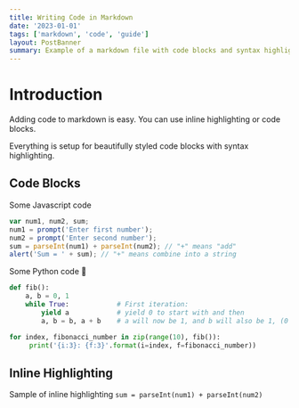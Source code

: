 ```yaml
---
title: Writing Code in Markdown
date: '2023-01-01'
tags: ['markdown', 'code', 'guide']
layout: PostBanner
summary: Example of a markdown file with code blocks and syntax highlighting
---
```


# Introduction

Adding code to markdown is easy. You can use inline highlighting or code blocks.

Everything is setup for beautifully styled code blocks with syntax highlighting.

## Code Blocks

Some Javascript code

```javascript
var num1, num2, sum;
num1 = prompt('Enter first number');
num2 = prompt('Enter second number');
sum = parseInt(num1) + parseInt(num2); // "+" means "add"
alert('Sum = ' + sum); // "+" means combine into a string
```

Some Python code 🐍

```python
def fib():
    a, b = 0, 1
    while True:            # First iteration:
        yield a            # yield 0 to start with and then
        a, b = b, a + b    # a will now be 1, and b will also be 1, (0 + 1)

for index, fibonacci_number in zip(range(10), fib()):
     print('{i:3}: {f:3}'.format(i=index, f=fibonacci_number))
```

## Inline Highlighting

Sample of inline highlighting `sum = parseInt(num1) + parseInt(num2)`
